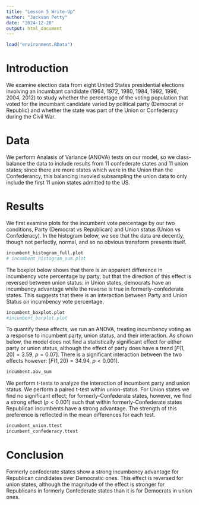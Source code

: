 ```yaml
---
title: "Lesson 5 Write-Up"
author: "Jackson Petty"
date: "2024-12-20"
output: html_document
---
```


```r
load("environment.RData")
```

# Introduction

We examine election data from eight United States presidential elections involving an incumbant candidate (1964, 1972, 1980, 1984, 1992, 1996, 2004, 2012) to study whether the percentage of the voting population that voted for the incumbant candidate varied by political party (Democrat or Republic) and whether the state was part of the Union or Confederacy during the Civil War.

# Data

We perform Analasis of Variance (ANOVA) tests on our model, so we class-balance the data to include results from 11 confederate states and 11 union states; since there are more states which were in the Union than the Confederancy, this balancing invovled subsampling the union data to only include the first 11 union states admitted to the US.

# Results

We first examine plots for the incumbent vote percentage by our two conditions, Party (Democrat vs Republican) and Union status (Union vs Confederacy). In the histogram below, we see that the data are decently, though not perfectly, normal, and so no obvious transform presents itself.

```r
incumbent_histogram_full.plot
# incumbent_histogram_sum.plot
```

The boxplot below shows that there is an apparent difference in incumbency vote percentage by party, but that the direction of this effect is reversed between union status: in Union states, democrats have an incumbency advantage while the reverse is true in formerly-confederate states. This suggests that there is an interaction between Party and Union Status on incumbency vote percentage.

```r
incumbent_boxplot.plot
#incumbent_barplot.plot
```

To quantify these effects, we run an ANOVA, treating incumbency voting as a response to incumbent party, union status, and their interaction. As shown below, the model does not find a statistically significant effect for either party or union status, although the effect of party does have a trend [$F(1, 20) = 3.59$, $p = 0.07$]. There is a significant interaction between the two effects however: [$F(1, 20) = 34.94$, $p < 0.001$].

```r
incumbent.aov_sum
```


We perform t-tests to analyze the interaction of incumbent party and union status. We perform a paired t-test within union-status. For Union states we find no significant effect; for formerly-Confederate states, however, we find a strong effect ($p < 0.001$) such that within formerly-Confederate states Republican incumbents have a strong advantage. The strength of this preference is reflected in the mean differences for each test.

```r
incumbent_union.ttest
incumbent_confederacy.ttest
```

# Conclusion

Formerly confederate states show a strong incumbency advantage for Republican candidates over Democratic ones. This effect is reversed for union states, although the magnitude of the effect is stronger for Republicans in formerly Confederate states than it is for Democrats in union ones.
